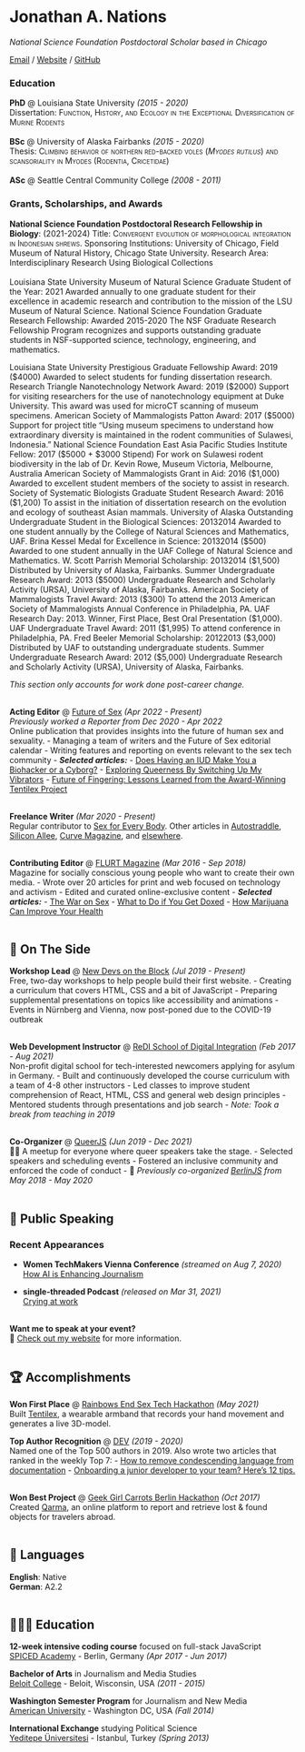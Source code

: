 # Jonathan A. Nations

_National Science Foundation Postdoctoral Scholar based in Chicago_ <br>

[Email](mailto:jonnatiions@gmail.com) / [Website](https://jonnynations.com/) / [GitHub](https://github.com/jonnations/) 

### Education

**PhD** @ Louisiana State University _(2015 - 2020)_ <br>
Dissertation: <span style="font-variant:small-caps;">Function, History, and Ecology in the Exceptional Diversification of Murine Rodents</span>  
<br>
**BSc** @ University of Alaska Fairbanks _(2015 - 2020)_ <br>
Thesis: <span style="font-variant:small-caps;">Climbing behavior of northern red-backed voles (*Myodes rutilus*) and scansoriality in Myodes (Rodentia, Cricetidae)</span>  
<br>
**ASc** @ Seattle Central Community College _(2008 - 2011)_ <br>
    
### Grants, Scholarships, and Awards

**National Science Foundation Postdoctoral Research Fellowship in Biology**: (2021-2024)
Title: <span style="font-variant:small-caps;">Convergent evolution of morphological integration in Indonesian shrews.</span>
Sponsoring Institutions: University of Chicago, Field Museum of Natural History, Chicago State University.
Research Area: Interdisciplinary Research Using Biological Collections  
<br>
Louisiana State University Museum of Natural Science Graduate Student of the Year: 2021
Awarded annually to one graduate student for their excellence in academic research and contribution to the mission of the LSU Museum of Natural Science.
National Science Foundation Graduate Research Fellowship: Awarded 2015-2020
The NSF Graduate Research Fellowship Program recognizes and supports outstanding graduate students in NSF-supported science, technology, engineering, and mathematics.

Louisiana State University Prestigious Graduate Fellowship Award: 2019 ($4000)
Awarded to select students for funding dissertation research.
Research Triangle Nanotechnology Network Award: 2019 ($2000)
Support for visiting researchers for the use of nanotechnology equipment at Duke University. This award was used for microCT scanning of museum specimens.
American Society of Mammalogists Patton Award: 2017 ($5000)
Support for project title “Using museum specimens to understand how extraordinary diversity is maintained in the rodent communities of Sulawesi, Indonesia.”
National Science Foundation East Asia Pacific Studies Institute Fellow: 2017 ($5000 + $3000 Stipend)
For work on Sulawesi rodent biodiversity in the lab of Dr. Kevin Rowe, Museum Victoria, Melbourne, Australia
American Society of Mammalogists Grant in Aid: 2016 ($1,000)
Awarded to excellent student members of the society to assist in research.
Society of Systematic Biologists Graduate Student Research Award: 2016 ($1,200)
To assist in the initiation of dissertation research on the evolution and ecology of southeast Asian mammals.
University of Alaska Outstanding Undergraduate Student in the Biological Sciences: 2013­2014
Awarded to one student annually by the College of Natural Sciences and Mathematics, UAF.
Brina Kessel Medal for Excellence in Science: 2013­2014 ($500)
Awarded to one student annually in the UAF College of Natural Science and Mathematics.
W. Scott Parrish Memorial Scholarship: 2013­2014 ($1,500)
Distributed by University of Alaska, Fairbanks.
Summer Undergraduate Research Award: 2013 ($5000)
Undergraduate Research and Scholarly Activity (URSA), University of Alaska, Fairbanks.
American Society of Mammalogists Travel Award: 2013 ($300)
To attend the 2013 American Society of Mammalogists Annual Conference in Philadelphia, PA.
UAF Research Day: 2013. Winner, First Place, Best Oral Presentation ($1,000).
UAF Undergraduate Travel Award: 2011 ($1,995)
To attend conference in Philadelphia, PA.
Fred Beeler Memorial Scholarship: 2012­2013 ($3,000)
Distributed by UAF to outstanding undergraduate students.
Summer Undergraduate Research Award: 2012 ($5,000)
Undergraduate Research and Scholarly Activity (URSA), University of Alaska, Fairbanks.



_This section only accounts for work done post-career change._
<br><br>

**Acting Editor** @ [Future of Sex](https://futureofsex.net/author/carolyn/) _(Apr 2022 - Present)_ <br>
_Previously worked a Reporter from Dec 2020 - Apr 2022_ <br>
Online publication that provides insights into the future of human sex and sexuality.
  - Managing a team of writers and the Future of Sex editorial calendar
  - Writing features and reporting on events relevant to the sex tech community
  - **_Selected articles:_**
    - [Does Having an IUD Make You a Biohacker or a Cyborg?](https://futureofsex.net/augmentation/does-having-an-iud-make-you-a-biohacker-or-a-cyborg/)
    - [Exploring Queerness By Switching Up My Vibrators](https://futureofsex.net/sex-tech/exploring-queerness-by-switching-up-my-vibrators/)
    - [Future of Fingering: Lessons Learned from the Award-Winning Tentilex Project](https://futureofsex.net/sex-tech/future-of-fingering-lessons-learned-from-the-award-winning-tentilex-project/)
<br><br>

**Freelance Writer** _(Mar 2020 - Present)_ <br>
Regular contributor to [Sex for Every Body](https://sexforeverybody.com/author/carolyn/). Other articles in [Autostraddle](https://www.autostraddle.com/sharing-is-caring-or-did-you-skip-that-day-in-school__trashed/), [Silicon Allee](https://news.siliconallee.com/2021/07/26/the-art-of-pitching-a-sex-tech-startup/), [Curve Magazine](https://www.curvemag.com/us-home/beyond-the-binary-how-software-engineer-sara-vieira-founded-a-global-community-of-queer-coders/), and [elsewhere](https://workwithcarolyn.com/words).
<br><br>

**Contributing Editor** @ [FLURT Magazine](https://www.facebook.com/flurtmagazine) _(Mar 2016 - Sep 2018)_ <br>
Magazine for socially conscious young people who want to create their own media.
  - Wrote over 20 articles for print and web focused on technology and activism
  - Edited and curated online-exclusive content
  - **_Selected articles:_**
    - [The War on Sex](https://workwithcarolyn.com/words/war-on-sex)
    - [What to Do if You Get Doxed](https://workwithcarolyn.com/words/what-to-do-if-you-get-doxed)
    - [How Marijuana Can Improve Your Health](https://workwithcarolyn.com/words/how-marijuana-can-improve-your-health)
    <br><br>

## 📌 On The Side

**Workshop Lead** @ [New Devs on the Block](https://newdevs.org/) _(Jul 2019 - Present)_ <br>
Free, two-day workshops to help people build their first website.
  - Creating a curriculum that covers HTML, CSS and a bit of JavaScript 
  - Preparing supplemental presentations on topics like accessibility and animations
  - Events in Nürnberg and Vienna, now post-poned due to the COVID-19 outbreak 
  <br><br>

**Web Development Instructor** @ [ReDI School of Digital Integration](https://www.redi-school.org/) _(Feb 2017 - Aug 2021)_<br>
Non-profit digital school for tech-interested newcomers applying for asylum in Germany.
  - Built and continuously developed the course curriculum with a team of 4-8 other instructors
  - Led classes to improve student comprehension of React, HTML, CSS and general web design principles
  - Mentored students through presentations and job search
  - _Note: Took a break from teaching in 2019_
  <br><br>

**Co-Organizer** @ [QueerJS](https://queerjs.com/) _(Jun 2019 - Dec 2021)_<br>
🏳️‍🌈 A meetup for everyone where queer speakers take the stage.
  - Selected speakers and scheduling events
  - Fostered an inclusive community and enforced the code of conduct
  - 🐻 _Previously co-organized [BerlinJS](https://berlinjs.org/) from May 2018 - May 2020_
  <br><br>
  

## 🎤 Public Speaking
    
### Recent Appearances

- **Women TechMakers Vienna Conference** _(streamed on Aug 7, 2020)_
<br>[How AI is Enhancing Journalism](https://www.youtube.com/watch?v=-qZCRHwnnbM)<br>

- **single-threaded Podcast** _(released on Mar 31, 2021)_
<br>[Crying at work](https://anchor.fm/single-threaded/episodes/Carolyn-Stransky-on-Crying-at-Work-etu7hj)<br>
<br>

**Want me to speak at your event?**
<br>💖 [Check out my website](https://workwithcarolyn.com/speaking) for more information.
<br><br>
  
## 🏆 Accomplishments

**Won First Place** @ [Rainbows End Sex Tech Hackathon](https://hack.touchyfeely.tech/) _(May 2021)_ <br>
Built [Tentilex](https://workwithcarolyn.com/blog/tentilex), a wearable armband that records your hand movement and generates a live 3D-model. 

**Top Author Recognition** @ [DEV](https://dev.to/) _(2019 - 2020)_ <br>
Named one of the Top 500 authors in 2019. Also wrote two articles that ranked in the weekly Top 7:
  - [How to remove condescending language from documentation](https://dev.to/meeshkan/how-to-remove-condescending-language-from-documentation-4a5p)
  - [Onboarding a junior developer to your team? Here's 12 tips.](https://dev.to/carolstran/onboarding-a-junior-developer-to-your-team-here-s-12-tips-4g3a)
<br><br>

**Won Best Project** @ [Geek Girl Carrots Berlin Hackathon](http://www.hacklikeagirl.co/) _(Oct 2017)_<br>
Created [Qarma](https://github.com/lcorr8/qarma), an online platform to report and retrieve lost & found objects for travelers abroad.
<br><br>

## 💬 Languages

**English**: Native <br>
**German**: A2.2
<br><br>

## 👩🏼‍🎓 Education

**12-week intensive coding course** focused on full-stack JavaScript<br>
[SPICED Academy](https://www.spiced-academy.com/) - Berlin, Germany _(Apr 2017 - Jun 2017)_ <br>

**Bachelor of Arts** in Journalism and Media Studies<br>
[Beloit College](https://www.beloit.edu/) - Beloit, Wisconsin, USA _(2011 - 2015)_

**Washington Semester Program** for Journalism and New Media<br>
[American University](https://www.american.edu/) - Washington DC, USA _(Fall 2014)_

**International Exchange** studying Political Science<br>
[Yeditepe Üniversitesi](https://yeditepe.edu.tr/en) - Istanbul, Turkey _(Spring 2013)_
